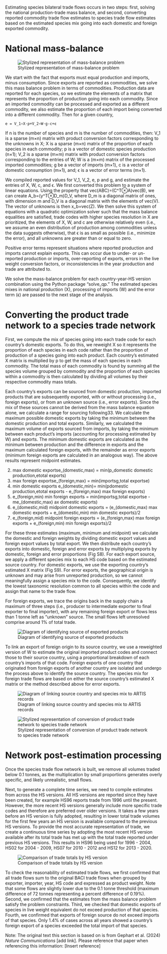 Estimating species bilateral trade flows occurs in two steps: first, solving the national production-trade mass balance, and second, converting reported commodity trade flow estimates to species trade flow estimates based on the estimated species mix going into each domestic and foreign exported commodity.

# National mass-balance

![Stylized representation of mass-balance problem](../images/artis_method_V4-02.png)

We start with the fact that exports must equal production and imports, minus consumption. Since exports are reported as commodities, we solve this mass balance problem in terms of commodities. Production data are reported for each species, so we estimate the elements of a matrix that represents the proportion of production going into each commodity. Since an imported commodity can be processed and exported as a different commodity, we also estimate the proportion of each import being converted into a different commodity. Then for a given country,

	e = V_1∘X⋅p+V_2∘W⋅g-c+ϵ
	
If n is the number of species and m is the number of commodities, then: V_1 is a sparse (m×n) matrix with product conversion factors corresponding to the unknowns in X; X is a sparse (m×n)  matrix of the proportion of each species in each commodity; p is a vector of domestic species production (n×1); V_2 is a sparse (m×m) matrix with product conversion factors corresponding to the entries of W; W is a (m×m) matrix of the processed imported commodities; g be a vector of imports (m×1), c is a vector of domestic consumption (m×1), and; ϵ is a vector of error terms (m×1). 

We compiled reported values for V_1, V_2, e, p and g, and estimate the entries of X, W, c, and ϵ. We first converted this problem to a system of linear equations. Using the property that vec(ABC)=(C^T⊗A)vec(B), we can create A_b=(y^T⊗D_m)D_V, where D_m is a diagonal matrix of ones, with dimension m and D_V is a diagonal matrix with the elements of vec(V). The vector of unknowns is then x_b=vec(Z). We then solve this system of equations with a quadratic optimization solver such that the mass balance equalities are satisfied, trade codes with higher species resolution in X are prioritized, the elements of X, W, and c are otherwise relatively even (i.e., we assume an even distribution of production among commodities unless the data suggests otherwise), that ϵ is as small as possible (i.e., minimize the error), and all unknowns are greater than or equal to zero. 

Positive error terms represent situations where reported production and imports cannot explain exports. This can occur due to under- or un-reported production or imports, over-reporting of exports, errors in the live weight conversion factors, or inconsistencies in the year production and trade are attributed to.

We solve the mass-balance problem for each country-year-HS version combination using the Python package "solve_qp." The estimated species mixes in national production (X), processing of imports (W) and the error term (ϵ) are passed to the next stage of the analysis. 

# Converting the product trade network to a species trade network
First, we compute the mix of species going into each trade code for each country’s domestic exports. To do this, we reweight X so it represents the proportion of each species in each code rather than the proportion of production of a species going into each product. Each country’s estimated X matrix is multiplied by p to get the mass of each species in each commodity. The total mass of each commodity is found by summing all the species volume grouped by commodity and the proportion of each species within a commodity is then calculated by dividing all volumes by their respective commodity mass totals.

Each country’s exports can be sourced from domestic production, imported products that are subsequently exported, with or without processing (i.e., foreign exports), or from an unknown source (i.e., error exports). Since the mix of these sources cannot be derived from the mass balance equation alone, we calculate a range for sourcing following33. We calculate the maximum possible domestic exports by taking the minimum between the domestic production and total exports. Similarly, we calculated the maximum volume of exports sourced from imports, by taking the minimum between each product’s imports (accounting for processing estimated by W) and exports. The minimum domestic exports are calculated as the minimum between production and the difference in exports and the maximum calculated foreign exports, with the remainder as error exports (minimum foreign exports are calculated in an analogous way). The above results represent midpoint estimates. 

(2) max domestic exportse_(domestic,max)  = min(p_domestic domestic production,etotal exports)
(3) max foreign exportse_(foreign,max)  = min(importsg,total exportse)
(4) min domestic exports e_(domestic,min)= min(pdomestic production,etotal exports - e_(foreign,max) max foreign exports)
(5) e_(foreign,min) min foreign exports = min(importsg,total exportse - me_(domestic,max) ax domestic exports) 
(6) e_(domestic,mid) midpoint domestic exports =  (e_(domestic,max) max domestic exports + e_(domestic,min) min domestic exports)/2
(7) e_(foreign,mid) midpoint foreign exports =  (e_(foreign,max) max foreign exports + e_(foreign,min) min foreign exports)/2

For these three estimates (maximum, minimum and midpoint) we calculate the domestic and foreign weights by dividing domestic export values and foreign export values by total export. We then distribute each country’s exports into domestic, foreign and error exports by multiplying exports by domestic, foreign and error proportions (Fig S8). For each export source, we apply a different species mix to each HS code based on the estimated source country. For domestic exports, we use the exporting country’s estimated X matrix (Fig S9). For error exports, the geographical origin is unknown and may arise from unreported production, so we cannot meaningfully assign a species mix to the code. Consequently, we identify the lowest taxonomic resolution common to all species within the code and assign that name to the trade flow.

For foreign exports, we trace the origins back in the supply chain a maximum of three steps (i.e., producer to intermediate exporter to final exporter to final importer), with any remaining foreign export or flows less than 1 tonne left as “unknown” source. The small flows left unresolved comprise around 1% of total trade. 

![Diagram of identifying source of exported products](../images/si_fig8_disaggregate_baci.jpg)

To link an export of foreign origin to its source country, we use a reweighted version of W  to estimate the original imported product codes and connect those to their source country, using a proportional breakdown of each country's imports of that code. Foreign exports of one country that originated from foreign exports of another country are isolated and undergo the process above to identify the source country. The species mix for foreign trade flows are based on either the source country’s estimated X matrix or the method described above for error exports. 

![Diagram of linking source country and species mix to ARTIS records](../images/si_fig9_linking_trade_to_source.jpg)

![Stylized representation of conversion of product trade network to species trade network](../images/artis_method_V4-03.png)

# Network post-estimation processing
Once the species trade flow network is built, we remove all volumes traded below 0.1 tonnes, as the multiplication by small proportions generates overly specific, and likely unrealistic, small flows. 

Next, to generate a complete time series, we need to compile estimates from across the HS versions. All HS versions are reported since they have been created, for example HS96 reports trade from 1996 until the present. However, the more recent HS versions generally include more specific trade codes and therefore are preferred over older versions. It takes a few years before an HS version is fully adopted, resulting in lower total trade volumes for the first few years an HS version is available compared to the previous HS versions. To provide the most accurate representation of trade, we create a continuous time series by adopting the most recent HS version available after its total trade has met up with the total trade reported under previous HS versions. This results in HS96 being used for 1996 - 2004, HS02 for 2004 - 2009, HS07 for 2010 - 2012 and HS12 for 2013 - 2020.

![Comparison of trade totals by HS version](../images/si_fig7_compare_hsversions.png)

To check the reasonability of estimated trade flows, we first confirmed that all trade flows sum to the original BACI trade flows when grouped by exporter, importer, year, HS code and expressed as product weight. Note that some flows are slightly lower due to the 0.1 tonne threshold (maximum difference of 72 tonnes representing a percent difference of 0.19%). Second, we confirmed that the estimates from the mass balance problem satisfy the problem constraints. Third, we checked that domestic exports of species in live weight equivalent do not exceed production of that species. Fourth, we confirmed that exports of foreign source do not exceed imports of that species. Only 1.4% of cases across all years showed a country’s foreign export of a species exceeded the total import of that species.

Note: The original text this section is based on is from Gephart et al. (2024) *Nature Communications* [add link]. Please reference that paper when referencing this information: [Insert reference]